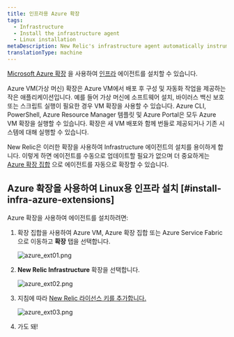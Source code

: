 ```yaml
---
title: 인프라용 Azure 확장
tags:
  - Infrastructure
  - Install the infrastructure agent
  - Linux installation
metaDescription: New Relic's infrastructure agent automatically instruments Docker to collect container metrics and metadata.
translationType: machine
---
```





[Microsoft Azure 확장](https://docs.microsoft.com/en-us/azure/virtual-machines/extensions/overview) 을 사용하여 [인프라](/docs/welcome-new-relic-infrastructure) 에이전트를 설치할 수 있습니다.

<CollapserGroup>
  <Collapser
    id="what-is-extension"
    title="Azure 확장이란 무엇입니까?"
  >
    Azure VM(가상 머신) 확장은 Azure VM에서 배포 후 구성 및 자동화 작업을 제공하는 작은 애플리케이션입니다. 예를 들어 가상 머신에 소프트웨어 설치, 바이러스 백신 보호 또는 스크립트 실행이 필요한 경우 VM 확장을 사용할 수 있습니다. Azure CLI, PowerShell, Azure Resource Manager 템플릿 및 Azure Portal은 모두 Azure VM 확장을 실행할 수 있습니다. 확장은 새 VM 배포와 함께 번들로 제공되거나 기존 시스템에 대해 실행할 수 있습니다.
  </Collapser>
</CollapserGroup>

New Relic은 이러한 확장을 사용하여 Infrastructure 에이전트의 설치를 용이하게 합니다. 이렇게 하면 에이전트를 수동으로 업데이트할 필요가 없으며 더 중요하게는 [Azure 확장 집합](https://docs.microsoft.com/en-us/azure/virtual-machine-scale-sets/overview) 으로 에이전트를 자동으로 확장할 수 있습니다.

## Azure 확장을 사용하여 Linux용 인프라 설치 [#install-infra-azure-extensions]

Azure 확장을 사용하여 에이전트를 설치하려면:

1. 확장 집합을 사용하여 Azure VM, Azure 확장 집합 또는 Azure Service Fabric으로 이동하고 **확장** 탭을 선택합니다.

   <img
     title="azure_ext01.png"
     alt="azure_ext01.png"
     src={azureExt01}
   />

2. **New Relic Infrastructure** 확장을 선택합니다.

   <img
     title="azure_ext02.png"
     alt="azure_ext02.png"
     src={azureExt02}
   />

3. 지침에 따라 [New Relic 라이선스 키를 추가합니다.](/docs/accounts/accounts-billing/account-setup/new-relic-license-key)

   <img
     title="azure_ext03.png"
     alt="azure_ext03.png"
     src={azureExt03}
   />

4. 가도 돼!